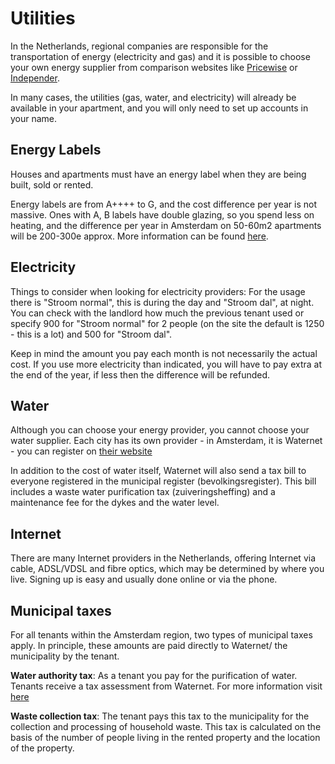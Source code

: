 # Utilities
In the Netherlands, regional companies are responsible for the transportation of energy (electricity and gas) and it is possible to choose your own energy supplier from comparison websites like [Pricewise](https://www.pricewise.nl/energie-vergelijken/) or [Independer](https://www.independer.nl/energie/info/besparen/energieverbruik-berekenen).

In many cases, the utilities (gas, water, and electricity) will already be available in your apartment, and you will only need to set up accounts in your name.

## Energy Labels
Houses and apartments must have an energy label when they are being built, sold or rented.

Energy labels are from A++++ to G, and the cost difference per year is not massive. Ones with A, B labels have double glazing, so you spend less on heating, and the difference per year in Amsterdam on 50-60m2 apartments will be 200-300e approx. More information can be found [here](https://www.funda.nl/en/meer-weten/energielabel/).

## Electricity
Things to consider when looking for electricity providers:
For the usage there is "Stroom normal", this is during the day and "Stroom dal", at night. You can check with the landlord how much the previous tenant used or specify 900 for "Stroom normal" for 2 people (on the site the default is 1250 - this is a lot) and 500 for "Stroom dal". 

Keep in mind the amount you pay each month is not necessarily the actual cost. If you use more electricity than indicated, you will have to pay extra at the end of the year, if less then the difference will be refunded.

## Water
Although you can choose your energy provider, you cannot choose your water supplier. Each city has its own provider - in Amsterdam, it is Waternet - you can register on [their website](https://www.waternet.nl/en/service-and-contact/moving-home/register/#/)

In addition to the cost of water itself, Waternet will also send a tax bill to everyone registered in the municipal register (bevolkingsregister). This bill includes a waste water purification tax (zuiveringsheffing) and a maintenance fee for the dykes and the water level. 

## Internet
There are many Internet providers in the Netherlands, offering Internet via cable, ADSL/VDSL and fibre optics, which may be determined by where you live. Signing up is easy and usually done online or via the phone.

## Municipal taxes
For all tenants within the Amsterdam region, two types of municipal taxes apply. In principle, these amounts are paid directly to Waternet/ the municipality by the tenant.

**Water authority tax**: As a tenant you pay for the purification of water. Tenants receive a tax assessment from Waternet. For more information visit [here](https://www.waternet.nl/en/service-and-contact/water-authority-tax/)

**Waste collection tax**: The tenant pays this tax to the municipality for the collection and processing of household waste. This tax is calculated on the basis of the number of people living in the rented property and the location of the property. 
